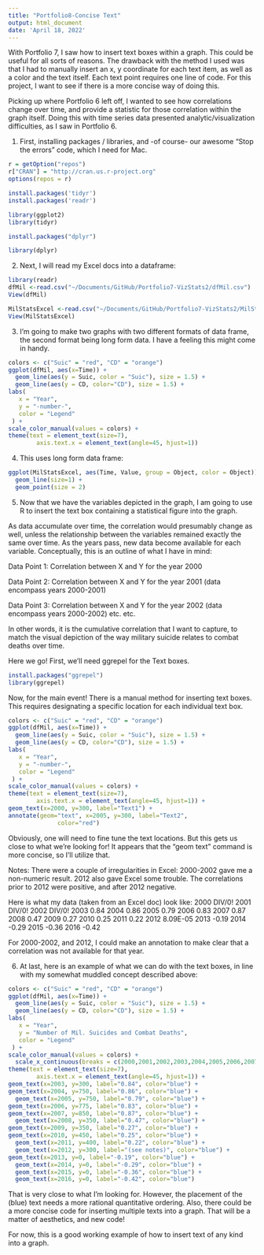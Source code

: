 ```yaml
---
title: "Portfolio8-Concise Text"
output: html_document
date: 'April 18, 2022'
---
```


With Portfolio 7, I saw how to insert text boxes within a graph. This could be useful for all sorts of reasons. The drawback with the method I used was that I had to manually insert an x, y coordinate for each text item, as well as a color and the text itself. Each text point requires one line of code. For this project, I want to see if there is a more concise way of doing this.  

Picking up where Portfolio 6 left off, I wanted to see how correlations change over time, and provide a statistic for those correlation within the graph itself. Doing this with time series data presented analytic/visualization difficulties, as I saw in Portfolio 6.

1) First, installing packages / libraries, and -of course- our awesome "Stop the errors" code, which I need for Mac. 

```r
r = getOption("repos")
r["CRAN"] = "http://cran.us.r-project.org"
options(repos = r)
```

```r
install.packages('tidyr')
install.packages('readr')
```

```r
library(ggplot2)
library(tidyr)
```


```r
install.packages("dplyr")
```


```r
library(dplyr)
```


2) Next, I will read my Excel docs into a dataframe:
```r
library(readr)
dfMil <-read.csv("~/Documents/GitHub/Portfolio7-VizStats2/dfMil.csv")
View(dfMil)
```

```r
MilStatsExcel <-read.csv("~/Documents/GitHub/Portfolio7-VizStats2/MilStatsExcel.csv")
View(MilStatsExcel)
```

3) I'm going to make two graphs with two different formats of data frame, the second format being long form data. I have a feeling this might come in handy.

```r
colors <- c("Suic" = "red", "CD" = "orange")
ggplot(dfMil, aes(x=Time)) +
  geom_line(aes(y = Suic, color = "Suic"), size = 1.5) +
  geom_line(aes(y = CD, color="CD"), size = 1.5) +
labs(                                
   x = "Year",
   y = "-number-",
   color = "Legend"
 ) +
scale_color_manual(values = colors) +
theme(text = element_text(size=7),
        axis.text.x = element_text(angle=45, hjust=1))
```

4) This uses long form data frame:

```r
ggplot(MilStatsExcel, aes(Time, Value, group = Object, color = Object)) + 
  geom_line(size=1) +   
  geom_point(size = 2)
```

5) Now that we have the variables depicted in the graph, I am going to use R to insert the text box containing a statistical figure into the graph.

As data accumulate over time, the correlation would presumably change as well, unless the relationship between the variables remained exactly the same over time. As the years pass, new data become available for each variable. Conceptually, this is an outline of what I have in mind:

Data Point 1: Correlation between X and Y for the year 2000 

Data Point 2: Correlation between X and Y for the year 2001 (data encompass years 2000-2001) 

Data Point 3: Correlation between X and Y for the year 2002 (data encompass years 2000-2002) 
etc. etc.

In other words, it is the cumulative correlation that I want to capture, to match the visual depiction of the way military suicide relates to combat deaths over time.

Here we go! First, we'll need ggrepel for the Text boxes.

```r
install.packages("ggrepel")
library(ggrepel)
```

Now, for the main event! There is a manual method for inserting text boxes. This requires designating a specific location for each individual text box. 

```r
colors <- c("Suic" = "red", "CD" = "orange")
ggplot(dfMil, aes(x=Time)) +
  geom_line(aes(y = Suic, color = "Suic"), size = 1.5) +
  geom_line(aes(y = CD, color="CD"), size = 1.5) +
labs(                                
   x = "Year",
   y = "-number-",
   color = "Legend"
 ) +
scale_color_manual(values = colors) +
theme(text = element_text(size=7),
        axis.text.x = element_text(angle=45, hjust=1)) +
geom_text(x=2000, y=300, label="Text1") +
annotate(geom="text", x=2005, y=300, label="Text2",
              color="red")
```

Obviously, one will need to fine tune the text locations. But this gets us close to what we're looking for! It appears that the "geom text" command is more concise, so I'll utilize that.

Notes:
There were a couple of irregularities in Excel: 2000-2002 gave me a non-numeric result. 2012 also gave Excel some trouble. The correlations prior to 2012 were positive, and after 2012 negative.

Here is what my data (taken from an Excel doc) look like:
2000	DIV/0!
2001	DIV/0!
2002	DIV/0!
2003	0.84
2004	0.86
2005	0.79
2006	0.83
2007	0.87
2008	0.47
2009	0.27
2010	0.25
2011	0.22
2012	8.09E-05
2013	-0.19
2014	-0.29
2015	-0.36
2016	-0.42

For 2000-2002, and 2012, I could make an annotation to make clear that a correlation was not available for that year. 

6) At last, here is an example of what we can do with the text boxes, in line with my somewhat muddled concept described above:

```r
colors <- c("Suic" = "red", "CD" = "orange")
ggplot(dfMil, aes(x=Time)) +
  geom_line(aes(y = Suic, color = "Suic"), size = 1.5) +
  geom_line(aes(y = CD, color="CD"), size = 1.5) +
labs(                                
   x = "Year",
   y = "Number of Mil. Suicides and Combat Deaths",
   color = "Legend"
 ) +
scale_color_manual(values = colors) +
  scale_x_continuous(breaks = c(2000,2001,2002,2003,2004,2005,2006,2007,2008,2009,2010,2011,2012,2013,2014,2015,2016)) +
theme(text = element_text(size=7),
        axis.text.x = element_text(angle=45, hjust=1)) +
geom_text(x=2003, y=300, label="0.84", color="blue") +
geom_text(x=2004, y=750, label="0.86", color="blue") +
  geom_text(x=2005, y=750, label="0.79", color="blue") +
geom_text(x=2006, y=775, label="0.83", color="blue") +
geom_text(x=2007, y=850, label="0.87", color="blue") +
  geom_text(x=2008, y=350, label="0.47", color="blue") +
geom_text(x=2009, y=350, label="0.27", color="blue") +
geom_text(x=2010, y=450, label="0.25", color="blue") +
  geom_text(x=2011, y=400, label="0.22", color="blue") +
  geom_text(x=2012, y=300, label="(see notes)", color="blue") +
geom_text(x=2013, y=0, label="-0.19", color="blue") +
  geom_text(x=2014, y=0, label="-0.29", color="blue") +
  geom_text(x=2015, y=0, label="-0.36", color="blue") +
  geom_text(x=2016, y=0, label="-0.42", color="blue")
```

That is very close to what I'm looking for. However, the placement of the (blue) text needs a more rational quantitative ordering.  Also, there could be a more concise code for inserting multiple texts into a graph. That will be a matter of aesthetics, and new code!

For now, this is a good working example of how to insert text of any kind into a graph.

